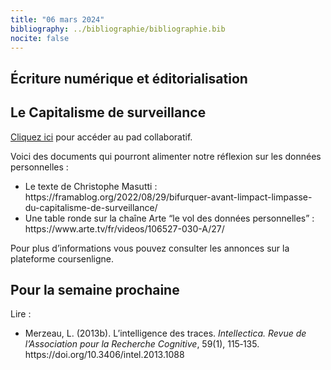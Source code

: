```yaml
---
title: "06 mars 2024"
bibliography: ../bibliographie/bibliographie.bib
nocite: false
---
```


## Écriture numérique et éditorialisation
## Le Capitalisme de surveillance

::: {.callout-note}

[Cliquez ici](https://demo.hedgedoc.org/lWUhVJ8CR4GpbYoAU3PauA#) pour accéder au pad collaboratif.

:::


Voici des documents qui pourront alimenter notre réflexion sur les données personnelles : 

- Le texte de Christophe Masutti : https://framablog.org/2022/08/29/bifurquer-avant-limpact-limpasse-du-capitalisme-de-surveillance/
- Une table ronde sur la chaîne Arte "le vol des données personnelles" : https://www.arte.tv/fr/videos/106527-030-A/27/

Pour plus d'informations vous pouvez consulter les annonces sur la plateforme coursenligne.

## Pour la semaine prochaine 

Lire : 

- Merzeau, L. (2013b). L’intelligence des traces. *Intellectica. Revue de l’Association pour la Recherche Cognitive*, 59(1), 115‑135. https://doi.org/10.3406/intel.2013.1088